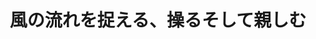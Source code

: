 ﻿---
title: "風の流れを捉える、操るそして親しむ"
category: "環境・社会理工学院"
vol: 91
interviewee: "田村 哲郎"
url: "http://www.arch.titech.ac.jp/Japanese/Laboratories/Doc/ttamura.pdf"
tags: ["環境","人間","コンピュータ","スーパーコンピュータ","都市"]
pdf: "91-2-tamura.pdf"
career: ""
pdfurl: "91-2-tamura/91-2-tamura.pdf"
preface: "都市の生活空間を覆う大気は、その運動によってざまざまな形で人間社会に干渉する。田村研究室ではスーパーコンピュータを用いて大気の流動現象を解析することで、環境・防災問題の解決を目指している。本稿では、風の流れを解析することの複雑さを理解した上で、LES解析という手法に触れてもらい、後半ではその解析結果の汎用性について注目していく。"
---
